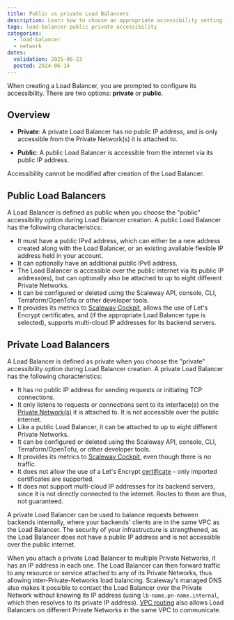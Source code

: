 ```yaml
---
title: Public vs private Load Balancers
description: Learn how to choose an appropriate accessibility setting for your Scaleway Load Balancer, favoring security and isolating with a private Load Balancer, or public accessibility over the internet with a public Load Balancer.
tags: load-balancer public private accessibility
categories: 
  - load-balancer
  - network
dates:
  validation: 2025-06-23
  posted: 2024-06-14
---
```



When creating a Load Balancer, you are prompted to configure its accessibility. There are two options: **private** or **public**.

## Overview

- **Private**: A private Load Balancer has no public IP address, and is only accessible from the Private Network(s) it is attached to.

- **Public**: A public Load Balancer is accessible from the internet via its public IP address.

Accessibility cannot be modified after creation of the Load Balancer.

## Public Load Balancers

A Load Balancer is defined as public when you choose the "public" accessibility option during Load Balancer creation. A public Load Balancer has the following characteristics:

- It must have a public IPv4 address, which can either be a new address created along with the Load Balancer, or an existing available flexible IP address held in your account.
- It can optionally have an additional public IPv6 address.
- The Load Balancer is accessible over the public internet via its public IP address(es), but can optionally also be attached to up to eight different Private Networks.
- It can be configured or deleted using the Scaleway API, console, CLI, Terraform/OpenTofu or other developer tools.
- It provides its metrics to [Scaleway Cockpit](/cockpit/concepts/#cockpit), allows the use of Let's Encrypt certificates, and (if the appropriate Load Balancer type is selected), supports multi-cloud IP addresses for its backend servers.

<Lightbox image={image} alt="" />

## Private Load Balancers

A Load Balancer is defined as private when you choose the "private" accessibility option during Load Balancer creation. A private Load Balancer has the following characteristics:

- It has no public IP address for sending requests or initiating TCP connections.
- It only listens to requests or connections sent to its interface(s) on the [Private Network(s)](/vpc/concepts/#private-networks) it is attached to. It is not accessible over the public internet.
- Like a public Load Balancer, it can be attached to up to eight different Private Networks.
- It can be configured or deleted using the Scaleway API, console, CLI, Terraform/OpenTofu, or other developer tools.
- It provides its metrics to [Scaleway Cockpit](/cockpit/concepts/#cockpit), even though there is no traffic.
- It does not allow the use of a Let's Encrypt [certificate](/load-balancer/concepts/#certificate) - only imported certificates are supported.
- It does not support multi-cloud IP addresses for its backend servers, since it is not directly connected to the internet. Routes to them are thus, not guaranteed.

A private Load Balancer can be used to balance requests between backends internally, where your backends' clients are in the same VPC as the Load Balancer. The security of your infrastructure is strengthened, as the Load Balancer does not have a public IP address and is not accessible over the public internet.

<Lightbox image={image2} alt="" />

When you attach a private Load Balancer to multiple Private Networks, it has an IP address in each one. The Load Balancer can then forward traffic to any resource or service attached to any of its Private Networks, thus allowing inter-Private-Networks load balancing. Scaleway's managed DNS also makes it possible to contact the Load Balancer over the Private Network without knowing its IP address (using `lb-name.pn-name.internal`, which then resolves to its private IP address). [VPC routing](/vpc/concepts/#routing) also allows Load Balancers on different Private Networks in the same VPC to communicate.

<Lightbox image={image3} alt="" />